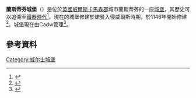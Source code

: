 '''蘭斯蒂芬城堡'''（{{lang-cy|Llansteffan Castle}}）是位於[[英國|英國]][[威爾斯|威爾斯]][[卡馬森郡|卡馬森郡]]城市蘭斯蒂芬的一座[[城堡|城堡]]，其歷史可以追溯至[[鐵器時代|鐵器時代]]<ref>{{cite journal|last=Guilbert and Schweiso|first=G C and J J|title=Llanstephan Castle. An interim discussion of the 1971 excavation|journal=The Carmarthenshire Antiquity|year=1972|volume=8|pages=75–90}}</ref>。現在的城堡修建於諾曼入侵威爾斯時期，於1146年開始修建<ref name="C and C">{{cite book|last1=Lloyd|first1=Thomas|last2=Orbach|first2=Julian|last3=Scourfield|first3=Robert|title=Carmarthenshire and Ceredigion|year=2006|publisher=Yale University Press|location=London|isbn=0-300-10179-1|pages=331-332|url=http://books.google.co.uk/books?id=wEkcJb2lHx8C&pg=PA331&lpg=PA331&dq=%22Llansteffan+castle%22&source=bl&ots=Tx2P64hIbQ&sig=1wB7OCwS_9VzrEZzshcZtKCYwX4&hl=en&sa=X&ei=Z6U7UL7SN4Sa0QXQ0YGgBw&ved=0CEQQ6AEwBA#v=onepage&q=%22Llansteffan%20castle%22&f=false|access-date=2015-03-19|archive-date=2015-04-09|archive-url=https://web.archive.org/web/20150409022208/http://books.google.co.uk/books?id=wEkcJb2lHx8C&pg=PA331&lpg=PA331&dq=%22Llansteffan+castle%22&source=bl&ots=Tx2P64hIbQ&sig=1wB7OCwS_9VzrEZzshcZtKCYwX4&hl=en&sa=X&ei=Z6U7UL7SN4Sa0QXQ0YGgBw&ved=0CEQQ6AEwBA#v=onepage&q=%22Llansteffan%20castle%22&f=false|dead-url=no}}</ref>。城堡現在由Cadw管理<ref>{{cite web | url = http://cadw.wales.gov.uk/daysout/llansteffancastle/?lang=en | title = Llansteffan Castle | work = Days Out | publisher = Cadw | accessdate = 29 Aug 2012 | archive-date = 2012-06-08 | archive-url = https://web.archive.org/web/20120608054501/http://cadw.wales.gov.uk/daysout/llansteffancastle/?lang=en | dead-url = yes }}</ref>。

== 參考資料 ==
<references />

{{Commons category|Llansteffan Castle}}

[[Category:威尔士城堡|Category:威尔士城堡]]